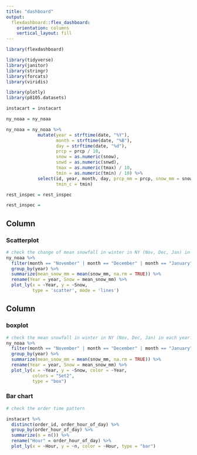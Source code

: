 ```yaml
---
title: "dashboard"
output: 
  flexdashboard::flex_dashboard:
    orientation: columns
    vertical_layout: fill
---
```


```r
library(flexdashboard)
```

```r
library(tidyverse)
library(janitor)
library(stringr)
library(forcats)
library(viridis)

library(plotly)
library(p8105.datasets)
```


```r
instacart = instacart

```

```r

ny_noaa = ny_noaa

ny_noaa = ny_noaa %>% 
            mutate(year = strftime(date, "%Y"),
                   month = strftime(date, "%B"),
                   day = strftime(date, "%d"),
                   prcp = prcp / 10,
                   snow = as.numeric(snow),
                   snwd = as.numeric(snwd),
                   tmax = as.numeric(tmax) / 10,
                   tmin = as.numeric(tmin) / 10) %>% 
            select(id, year, month, day, prcp_mm = prcp, snow_mm = snow, snwd_mm = snwd, tmax_c = tmax, 
                   tmin_c = tmin)

```

```r

rest_inspec = rest_inspec

rest_inspec = 

```



Column {data-width=650}
-----------------------------------------------------------------------

### Scatterplot

```r

# check the change of mean snowfall in winter in NY (Nov, Dec, Jan) in each year.
ny_noaa %>% 
  filter(month == "November" | month == "December" | month == "January") %>% 
  group_by(year) %>% 
  summarize(mean_snow_mm = mean(snow_mm, na.rm = TRUE)) %>% 
  rename(Year = year, Snow = mean_snow_mm) %>% 
  plot_ly(x = ~Year, y = ~Snow,
          type = 'scatter', mode = 'lines')

```

Column {data-width=350}
-----------------------------------------------------------------------

### boxplot

```r
# check the mean snowfall in winter in NY (Nov, Dec, Jan) in each year.
ny_noaa %>% 
  filter(month == "November" | month == "December" | month == "January") %>% 
  group_by(year) %>% 
  summarize(mean_snow_mm = mean(snow_mm, na.rm = TRUE)) %>% 
  rename(Year = year, Snow = mean_snow_mm) %>% 
  plot_ly(x = ~Year, y = ~Snow, color = ~Year,
          colors = "Set2",
          type = "box")
```

### Bar chart

```r
# check the order time pattern

instacart %>% 
  distinct(order_id, order_hour_of_day) %>% 
  group_by(order_hour_of_day) %>% 
  summarize(n = n()) %>% 
  rename("Hour" = order_hour_of_day) %>% 
  plot_ly(x = ~Hour, y = ~n, color = ~Hour, type = "bar")

```